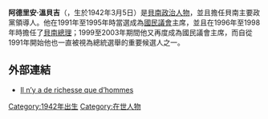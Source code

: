 '''阿德里安·溫貝吉'''（{{Lang-en|'''Adrien Houngbédji'''}}，生於1942年3月5日）是[[貝南|貝南]][[政治人物|政治人物]]，並且擔任貝南主要政黨{{Link-en|民主復興黨 (貝南)|Democratic Renewal Party (Benin)|民主復興黨}}領導人。他在1991年至1995年時當選成為[[國民議會_(貝南)|國民議會]]主席，並且在1996年至1998年時擔任了[[貝南總理|貝南總理]]；1999至2003年期間他又再度成為國民議會主席，而自從1991年開始他也一直被視為總統選舉的重要候選人之一。

== 外部連結 ==
*[http://www.scribd.com/doc/17665276/LIVRE-Il-ny-a-de-richesse-que-dhommes-Adrien-Houngbedji-2005 Il n’y a de richesse que d’hommes] {{Wayback|url=http://www.scribd.com/doc/17665276/LIVRE-Il-ny-a-de-richesse-que-dhommes-Adrien-Houngbedji-2005 |date=20140223115711 }}

{{Authority control}}

[[Category:1942年出生|Category:1942年出生]]
[[Category:在世人物|Category:在世人物]]